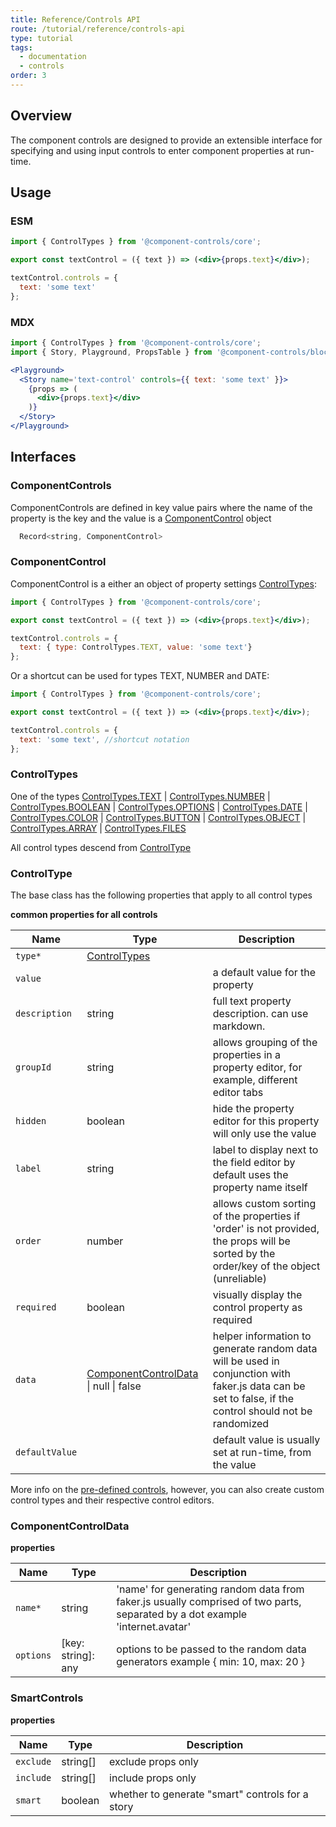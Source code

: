 ```yaml
---
title: Reference/Controls API
route: /tutorial/reference/controls-api
type: tutorial
tags:
  - documentation
  - controls
order: 3
---
```


## Overview

The component controls are designed to provide an extensible interface for specifying and using input controls to enter component properties at run-time.

## Usage

### ESM

```jsx
import { ControlTypes } from '@component-controls/core';

export const textControl = ({ text }) => (<div>{props.text}</div>);

textControl.controls = {
  text: 'some text'
};

```

### MDX

```jsx
import { ControlTypes } from '@component-controls/core';
import { Story, Playground, PropsTable } from '@component-controls/blocks';

<Playground>
  <Story name='text-control' controls={{ text: 'some text' }}>
    {props => (
      <div>{props.text}</div>
    )}
  </Story>
</Playground>
```

## Interfaces

### ComponentControls

ComponentControls are defined in key value pairs where the name of the property is the key and the value is a [ComponentControl](#componentcontrol) object
```jsx
  Record<string, ComponentControl>
```  


### ComponentControl

ComponentControl is a either an object of property settings [ControlTypes](#controltypes):

```jsx
import { ControlTypes } from '@component-controls/core';

export const textControl = ({ text }) => (<div>{props.text}</div>);

textControl.controls = {
  text: { type: ControlTypes.TEXT, value: 'some text'}
};
```

Or a shortcut can be used for types TEXT, NUMBER and DATE:

```jsx
import { ControlTypes } from '@component-controls/core';

export const textControl = ({ text }) => (<div>{props.text}</div>);

textControl.controls = {
  text: 'some text', //shortcut notation
};
```


### ControlTypes

One of the types [ControlTypes.TEXT](/tutorial/reference/controls/#controltypes-text) | [ControlTypes.NUMBER](/tutorial/reference/controls/#controltypes-number) | [ControlTypes.BOOLEAN](/tutorial/reference/controls/#controltypes-boolean) | [ControlTypes.OPTIONS](/tutorial/reference/controls/#controltypes-options) | [ControlTypes.DATE](/tutorial/reference/controls/#controltypes-date) | [ControlTypes.COLOR](/tutorial/reference/controls/#controltypes-color) | [ControlTypes.BUTTON](/tutorial/reference/controls/#controltypes-button) | [ControlTypes.OBJECT](/tutorial/reference/controls/#controltypes-object) | [ControlTypes.ARRAY](/tutorial/reference/controls/#controltypes-array) | [ControlTypes.FILES](/tutorial/reference/controls/#controltypes-files)

All control types descend from [ControlType](#controltype)

### ControlType

The base class has the following properties that apply to all control types

**common properties for all controls**

| Name           | Type                                                           | Description                                                                                                                                           |
| -------------- | -------------------------------------------------------------- | ----------------------------------------------------------------------------------------------------------------------------------------------------- |
| `type*`        | [ControlTypes](#controltypes)                                  |                                                                                                                                                       |
| `value`        |                                                                | a default value for the property                                                                                                                      |
| `description`  | string                                                         | full text property description. can use markdown.                                                                                                     |
| `groupId`      | string                                                         | allows grouping of the properties in a property editor, for example, different editor tabs                                                              |
| `hidden`       | boolean                                                        | hide the property editor for this property will only use the value                                                                                    |
| `label`        | string                                                         | label to display next to the field editor by default uses the property name itself                                                                    |
| `order`        | number                                                         | allows custom sorting of the properties if 'order' is not provided, the props will be sorted by the order/key of the object (unreliable)              |
| `required`     | boolean                                                        | visually display the control property as required                                                                                                     |
| `data`         | [ComponentControlData](#componentcontroldata) \| null \| false | helper information to generate random data will be used in conjunction with faker.js data can be set to false, if the control should not be randomized |
| `defaultValue` |                                                                | default value is usually set at run-time, from the value                                                                                              |


More info on the [pre-defined controls](/tutorial/reference/controls-api), however, you can also create custom control types and their respective control editors.


### ComponentControlData

**properties**

| Name      | Type                | Description                                                                                                                    |
| --------- | ------------------- | ------------------------------------------------------------------------------------------------------------------------------ |
| `name*`   | string              | 'name' for generating random data from faker.js  usually comprised of two parts, separated by a dot  example 'internet.avatar' |
| `options` | \[key: string]: any | options to be passed to the random data generators example {  min: 10, max: 20 }   

### SmartControls

**properties**

| Name      | Type      | Description                                      |
| --------- | --------- | ------------------------------------------------ |
| `exclude` | string\[] | exclude props only                               |
| `include` | string\[] | include props only                               |
| `smart`   | boolean   | whether to generate "smart" controls for a story |